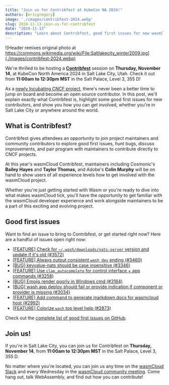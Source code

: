 ```yaml
---
title: "Join us for Contribfest at KubeCon NA 2024!"
authors: [ericgregory]
image: './images/contribfest-2024.webp'
slug: 2024-11-13-join-us-for-contribfest
date: "2024-11-13"
description: "Learn about Contribfest, good first issues for new wasmCloud contributors, and how you can get involved."
---
```


![Header remixes original photo at https://commons.wikimedia.org/wiki/File:Saltlakecity_winter2009.jpg](./images/contribfest-2024.webp)

We're thrilled to be hosting a [**Contribfest**](https://sched.co/1howS) session on **Thursday, November 14**, at KubeCon North America 2024 in Salt Lake City, Utah. Check it out from **11:00am to 12:30pm MST** in the Salt Palace, Level 3, 355 D!

As a [newly Incubating CNCF project](https://www.cncf.io/blog/2024/11/12/cncf-welcomes-wasmcloud-to-the-cncf-incubator/), there's never been a better time to jump on board and become an open source contributor. In this post, we'll explain exactly what Contribfest is, highlight some good first issues for new contributors, and show you how you can get involved, whether you're in Salt Lake City or anywhere around the world.

## What is Contribfest?

Contribfest gives attendees an opportunity to join project maintainers and community contributors to explore good first issues, hunt bugs, discuss improvements, and pair program with maintainers to contribute directly to CNCF projects.

At this year's wasmCloud Contribfest, maintainers including Cosmonic's **Bailey Hayes** and **Taylor Thomas,** and Adobe's **Colin Murphy** will be on hand to show users of all experience levels how to get involved with the wasmCloud project.

Whether you're just getting started with Wasm or you're ready to dive into what makes wasmCloud tick, you'll have the opportunity to get familiar with the wasmCloud developer experience and work alongside maintainers to be a part of this exciting and evolving project.

## Good first issues

Want to find an issue to bring to Contribfest, or get started right now? Here are a handful of issues open right now:

- [[FEATURE] Check for `~/.wash/downloads/nats-server` version and update if it's old (#3572)](https://github.com/wasmCloud/wasmCloud/issues/3572)
- [[FEATURE] Always output consistent `wash dev` ending (#3460)](https://github.com/wasmCloud/wasmCloud/issues/3460)
- [[BUG] keyvalue-nats should be case insensitive (#3346)](https://github.com/wasmCloud/wasmCloud/issues/3346)
- [[FEATURE] Use `clap_autocomplete` for control interface + app commands (#3258)](https://github.com/wasmCloud/wasmCloud/issues/3258)
- [[BUG] Emojis render poorly in Windows cmd (#3184)](https://github.com/wasmCloud/wasmCloud/issues/3184)
- [[BUG] wash app deploy should fail or provide indication if component or provider is missing (#3034)](https://github.com/wasmCloud/wasmCloud/issues/3034)
- [[FEATURE] Add command to generate markdown docs for wasmcloud host (#2992)](https://github.com/wasmCloud/wasmCloud/issues/2992)
- [[FEATURE] Colorize `wash` top level help (#2873)](https://github.com/wasmCloud/wasmCloud/issues/2873)

Check out the [complete list of good first issues on GitHub](https://github.com/wasmCloud/wasmCloud/issues?q=is%3Aissue+is%3Aopen+label%3A%22good+first+issue%22).

## Join us!

If you're in Salt Lake City, you can join us for Contribfest on **Thursday, November 14**, from **11:00am to 12:30pm MST** in the Salt Palace, Level 3, 355 D.

No matter where you're located, you can join us any time on the [wasmCloud Slack](https://slack.wasmcloud.com/) and every Wednesday in the [wasmCloud community meeting](https://wasmcloud.com/community). Come hang out, talk WebAssembly, and find out how you can contribute!
